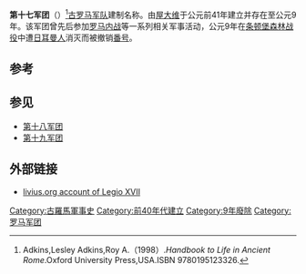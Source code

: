 {{Infobox military unit
|unit_name=第十七军团
|image=Roman aquila.jpg
|caption=罗马神鹰（军团模拟重演）
|dates= 公元前41年至公元9年
|country= [[罗马帝国|罗马帝国]]
|type= [[罗马军团|罗马军团]] 
|role= 
|size= 
|garrison= 
|ceremonial_chief=
|nickname= 
|patron=
|motto=
|colors=
|march=
|mascot=
|battles=[[罗马内战|罗马内战]]、[[条顿堡森林战役|条顿堡森林战役]]等
|notable_commanders=[[屋大维|屋大维]]等
|anniversaries=
}}

'''第十七军团'''（{{lang-la|Legio XVII}}）<ref>Adkins,Lesley Adkins,Roy A.（1998）.''Handbook to Life in Ancient Rome''.Oxford University Press,USA.ISBN 9780195123326.</ref>[[古罗马|古罗马]][[军队|军队]]建制名称。由[[屋大维|屋大维]]于公元前41年建立并存在至公元9年。该军团曾先后参加[[罗马内战|罗马内战]]等一系列相关军事活动，公元9年在[[条顿堡森林战役|条顿堡森林战役]]中遭[[日耳曼人|日耳曼人]]消灭而被撤销[[番号|番号]]。

== 参考 ==
{{reflist}}

==参见==
*[[第十八军团|第十八军团]]
*[[第十九军团|第十九军团]]

==外部链接==
*[http://www.livius.org livius.org account of Legio XVII] {{Wayback|url=http://www.livius.org/ |date=20080920005517 }}

{{古罗马小作品}}
{{罗马军团}}
[[Category:古羅馬軍事史|Category:古羅馬軍事史]]
[[Category:前40年代建立|Category:前40年代建立]]
[[Category:9年廢除|Category:9年廢除]]
[[Category:罗马军团|Category:罗马军团]]